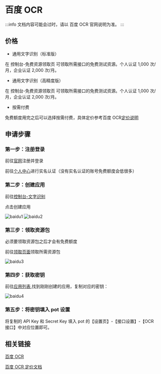 # 百度 OCR

:::info
文档内容可能会过时，请以 百度 OCR 官网说明为准。
:::

## 价格

- 通用文字识别（标准版）

在 控制台-免费资源领取页 可领取所需接口的免费测试资源。个人认证 1,000 次/月，企业认证 2,000 次/月。

- 通用文字识别（高精度版）

在 控制台-免费资源领取页 可领取所需接口的免费测试资源。个人认证 1,000 次/月，企业认证 2,000 次/月。

- 按需付费

免费额度用完之后可以选择按需付费，具体定价参考百度 OCR[定价说明](https://ai.baidu.com/ai-doc/OCR/9k3h7xuv6)

## 申请步骤

### 第一步：注册登录

前往[官网](https://ai.baidu.com/)注册并登录

前往[个人中心](https://console.bce.baidu.com/iam/#/iam/baseinfo)进行实名认证（没有实名认证的账号免费额度会低很多）

### 第二步：创建应用

前往[控制台-文字识别](https://console.bce.baidu.com/ai/#/ai/ocr/overview/index)

点击创建应用

![baidu1](./asset/baidu1.png)
![baidu2](./asset/baidu2.png)

### 第三步：领取资源包

必须要领取资源包之后才会有免费额度

前往[领取页面](https://console.bce.baidu.com/ai/#/ai/ocr/overview/resource/getFree)领取所需资源包

![baidu3](./asset/baidu3.png)

### 第四步：获取密钥

前往[应用列表](https://console.bce.baidu.com/ai/#/ai/ocr/app/list),找到刚刚创建的应用，复制对应的密钥：

![baidu4](./asset/baidu4.png)

### 第五步：将密钥填入 pot 设置

将复制的 API Key 和 Secret Key 填入 pot 的【设置页】-【接口设置】-【OCR 接口】中对应位置即可。

## 相关链接

[百度 OCR](https://ai.baidu.com/tech/ocr/general)

[百度 OCR 定价文档](https://ai.baidu.com/ai-doc/OCR/9k3h7xuv6)

<div
  class="wwads-cn wwads-horizontal
  data-id="285"
  style={{ maxWidth: "400px" }}
></div>
